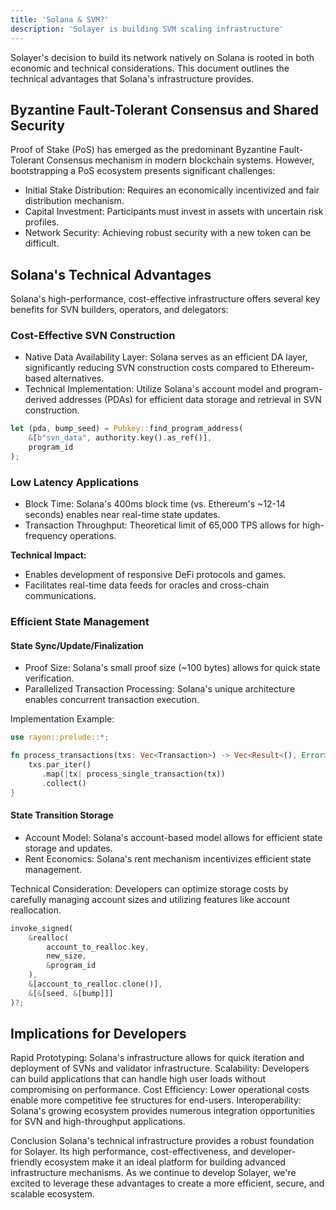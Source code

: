 ```yaml
---
title: 'Solana & SVM?'
description: 'Solayer is building SVM scaling infrastructure'
---
```


Solayer's decision to build its network natively on Solana is rooted in both economic and technical considerations. This document outlines the technical advantages that Solana's infrastructure provides.

## Byzantine Fault-Tolerant Consensus and Shared Security

Proof of Stake (PoS) has emerged as the predominant Byzantine Fault-Tolerant Consensus mechanism in modern blockchain systems. However, bootstrapping a PoS ecosystem presents significant challenges:

- Initial Stake Distribution: Requires an economically incentivized and fair distribution mechanism.
- Capital Investment: Participants must invest in assets with uncertain risk profiles.
- Network Security: Achieving robust security with a new token can be difficult.


## Solana's Technical Advantages

Solana's high-performance, cost-effective infrastructure offers several key benefits for SVN builders, operators, and delegators:

### Cost-Effective SVN Construction

- Native Data Availability Layer: Solana serves as an efficient DA layer, significantly reducing SVN construction costs compared to Ethereum-based alternatives.
- Technical Implementation: Utilize Solana's account model and program-derived addresses (PDAs) for efficient data storage and retrieval in SVN construction.

```rust 
let (pda, bump_seed) = Pubkey::find_program_address(
    &[b"svn_data", authority.key().as_ref()],
    program_id
);
```

### Low Latency Applications

- Block Time: Solana's 400ms block time (vs. Ethereum's ~12-14 seconds) enables near real-time state updates.
- Transaction Throughput: Theoretical limit of 65,000 TPS allows for high-frequency operations.

**Technical Impact:**

- Enables development of responsive DeFi protocols and games.
- Facilitates real-time data feeds for oracles and cross-chain communications.

### Efficient State Management

#### State Sync/Update/Finalization

- Proof Size: Solana's small proof size (~100 bytes) allows for quick state verification.
- Parallelized Transaction Processing: Solana's unique architecture enables concurrent transaction execution.

Implementation Example:

```rust
use rayon::prelude::*;

fn process_transactions(txs: Vec<Transaction>) -> Vec<Result<(), Error>> {
    txs.par_iter()
       .map(|tx| process_single_transaction(tx))
       .collect()
}
```

#### State Transition Storage

- Account Model: Solana's account-based model allows for efficient state storage and updates.
- Rent Economics: Solana's rent mechanism incentivizes efficient state management.

Technical Consideration:
Developers can optimize storage costs by carefully managing account sizes and utilizing features like account reallocation.

```rust
invoke_signed(
    &realloc(
        account_to_realloc.key,
        new_size,
        &program_id
    ),
    &[account_to_realloc.clone()],
    &[&[seed, &[bump]]]
)?;
```

## Implications for Developers

Rapid Prototyping: Solana's infrastructure allows for quick iteration and deployment of SVNs and validator infrastructure.
Scalability: Developers can build applications that can handle high user loads without compromising on performance.
Cost Efficiency: Lower operational costs enable more competitive fee structures for end-users.
Interoperability: Solana's growing ecosystem provides numerous integration opportunities for SVN and high-throughput applications.

Conclusion
Solana's technical infrastructure provides a robust foundation for Solayer. Its high performance, cost-effectiveness, and developer-friendly ecosystem make it an ideal platform for building advanced infrastructure mechanisms. As we continue to develop Solayer, we're excited to leverage these advantages to create a more efficient, secure, and scalable ecosystem.
